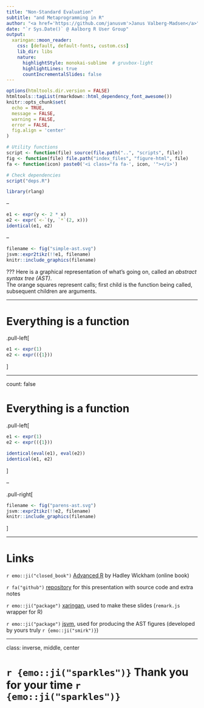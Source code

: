 ```yaml
---
title: "Non-Standard Evaluation"
subtitle: "and Metaprogramming in R"
author: "<a href='https://github.com/janusvm'>Janus Valberg-Madsen</a>"
date: "`r Sys.Date()` @ Aalborg R User Group"
output:
  xaringan::moon_reader:
    css: [default, default-fonts, custom.css]
    lib_dir: libs
    nature:
      highlightStyle: monokai-sublime  # gruvbox-light
      highlightLines: true
      countIncrementalSlides: false
---
```


```r
options(htmltools.dir.version = FALSE)
htmltools::tagList(rmarkdown::html_dependency_font_awesome())
knitr::opts_chunk$set(
  echo = TRUE,
  message = FALSE,
  warning = FALSE,
  error = FALSE,
  fig.align = 'center'
)

# Utility functions
script <- function(file) source(file.path("..", "scripts", file))
fig <- function(file) file.path("index_files", "figure-html", file)
fa <- function(icon) paste0('<i class="fa fa-', icon, '"></i>')

# Check dependencies
script("deps.R")
```

```r
library(rlang)
```

--

```r
e1 <- expr(y <- 2 * x)
e2 <- expr(`<-`(y, `*`(2, x)))
identical(e1, e2)
```

--

```r
filename <- fig("simple-ast.svg")
jsvm::expr2tikz(!!e1, filename)
knitr::include_graphics(filename)
```

???
Here is a graphical representation of what's going on, called an _abstract syntax tree (AST)_.  
The orange squares represent calls; first child is the function being called, subsequent children are arguments.

---

# Everything is a function

.pull-left[
```r
e1 <- expr(1)
e2 <- expr(({1}))
```
]

---

count: false

# Everything is a function

.pull-left[
```r
e1 <- expr(1)
e2 <- expr(({1}))
```

```r
identical(eval(e1), eval(e2))
identical(e1, e2)
```
]

--

.pull-right[
```r
filename <- fig("parens-ast.svg")
jsvm::expr2tikz(!!e2, filename)
knitr::include_graphics(filename)
```
]

---

# Links


`r emo::ji("closed_book")` [Advanced R](https://adv-r.hadley.nz) by Hadley Wickham (online book)

`r fa("github")` [repository](https://github.com/AalborgRUG/talk-nse) for this presentation with source code and extra notes

`r emo::ji("package")` [xaringan](https://github.com/yihui/xaringan), used to make these slides (`remark.js` wrapper for R)

`r emo::ji("package")` [jsvm](https://github.com/janusvm/jsvm), used for producing the AST figures (developed by yours truly `r {emo::ji("smirk")}`)

---

class: inverse, middle, center

# `r {emo::ji("sparkles")}` Thank you for your time `r {emo::ji("sparkles")}`
